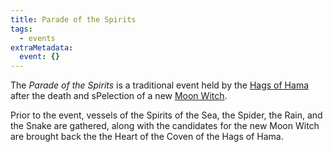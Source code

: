 ```yaml
---
title: Parade of the Spirits
tags:
  - events
extraMetadata:
  event: {}
---
```


<Stub />

The *Parade of the Spirits* is a traditional event held by the
[Hags of Hama](/organizations/hags-of-hama/) after the death and sPelection
of a new [Moon Witch](/organizations/hags-of-hama#moon-witch).

Prior to the event, vessels of the Spirits of the Sea, the Spider, the Rain, and
the Snake are gathered, along with the candidates for the new Moon Witch are
brought back the the Heart of the Coven of the Hags of Hama.
